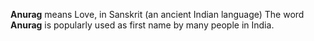 '''Anurag''' means Love, in Sanskrit (an ancient Indian language)
The word '''Anurag''' is popularly used as first name by many people in India.